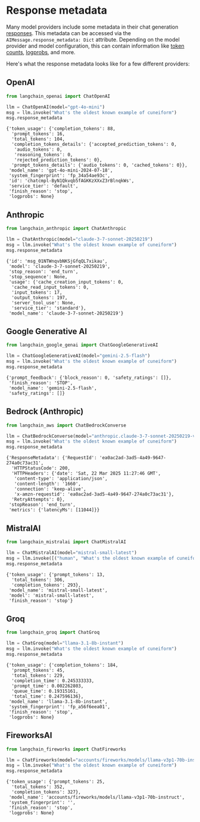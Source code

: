 # Response metadata

Many model providers include some metadata in their chat generation [responses](/oss/python/concepts/messages/#aimessage). This metadata can be accessed via the `AIMessage.response_metadata: Dict` attribute. Depending on the model provider and model configuration, this can contain information like [token counts](/oss/python/how-to/chat_token_usage_tracking), [logprobs](/oss/python/how-to/logprobs), and more.

Here's what the response metadata looks like for a few different providers:

## OpenAI


```python
from langchain_openai import ChatOpenAI

llm = ChatOpenAI(model="gpt-4o-mini")
msg = llm.invoke("What's the oldest known example of cuneiform")
msg.response_metadata
```



```output
{'token_usage': {'completion_tokens': 88,
  'prompt_tokens': 16,
  'total_tokens': 104,
  'completion_tokens_details': {'accepted_prediction_tokens': 0,
   'audio_tokens': 0,
   'reasoning_tokens': 0,
   'rejected_prediction_tokens': 0},
  'prompt_tokens_details': {'audio_tokens': 0, 'cached_tokens': 0}},
 'model_name': 'gpt-4o-mini-2024-07-18',
 'system_fingerprint': 'fp_34a54ae93c',
 'id': 'chatcmpl-ByN1Qkvqb5fAGKKzXXxZ3rBlnqkWs',
 'service_tier': 'default',
 'finish_reason': 'stop',
 'logprobs': None}
```


## Anthropic


```python
from langchain_anthropic import ChatAnthropic

llm = ChatAnthropic(model="claude-3-7-sonnet-20250219")
msg = llm.invoke("What's the oldest known example of cuneiform")
msg.response_metadata
```



```output
{'id': 'msg_01NTWnqvbNKSjGfqQL7xikau',
 'model': 'claude-3-7-sonnet-20250219',
 'stop_reason': 'end_turn',
 'stop_sequence': None,
 'usage': {'cache_creation_input_tokens': 0,
  'cache_read_input_tokens': 0,
  'input_tokens': 17,
  'output_tokens': 197,
  'server_tool_use': None,
  'service_tier': 'standard'},
 'model_name': 'claude-3-7-sonnet-20250219'}
```


## Google Generative AI


```python
from langchain_google_genai import ChatGoogleGenerativeAI

llm = ChatGoogleGenerativeAI(model="gemini-2.5-flash")
msg = llm.invoke("What's the oldest known example of cuneiform")
msg.response_metadata
```



```output
{'prompt_feedback': {'block_reason': 0, 'safety_ratings': []},
 'finish_reason': 'STOP',
 'model_name': 'gemini-2.5-flash',
 'safety_ratings': []}
```


## Bedrock (Anthropic)


```python
from langchain_aws import ChatBedrockConverse

llm = ChatBedrockConverse(model="anthropic.claude-3-7-sonnet-20250219-v1:0")
msg = llm.invoke("What's the oldest known example of cuneiform")
msg.response_metadata
```



```output
{'ResponseMetadata': {'RequestId': 'ea0ac2ad-3ad5-4a49-9647-274a0c73ac31',
  'HTTPStatusCode': 200,
  'HTTPHeaders': {'date': 'Sat, 22 Mar 2025 11:27:46 GMT',
   'content-type': 'application/json',
   'content-length': '1660',
   'connection': 'keep-alive',
   'x-amzn-requestid': 'ea0ac2ad-3ad5-4a49-9647-274a0c73ac31'},
  'RetryAttempts': 0},
 'stopReason': 'end_turn',
 'metrics': {'latencyMs': [11044]}}
```


## MistralAI


```python
from langchain_mistralai import ChatMistralAI

llm = ChatMistralAI(model="mistral-small-latest")
msg = llm.invoke([("human", "What's the oldest known example of cuneiform")])
msg.response_metadata
```



```output
{'token_usage': {'prompt_tokens': 13,
  'total_tokens': 306,
  'completion_tokens': 293},
 'model_name': 'mistral-small-latest',
 'model': 'mistral-small-latest',
 'finish_reason': 'stop'}
```


## Groq


```python
from langchain_groq import ChatGroq

llm = ChatGroq(model="llama-3.1-8b-instant")
msg = llm.invoke("What's the oldest known example of cuneiform")
msg.response_metadata
```



```output
{'token_usage': {'completion_tokens': 184,
  'prompt_tokens': 45,
  'total_tokens': 229,
  'completion_time': 0.245333333,
  'prompt_time': 0.002262803,
  'queue_time': 0.19315161,
  'total_time': 0.247596136},
 'model_name': 'llama-3.1-8b-instant',
 'system_fingerprint': 'fp_a56f6eea01',
 'finish_reason': 'stop',
 'logprobs': None}
```


## FireworksAI


```python
from langchain_fireworks import ChatFireworks

llm = ChatFireworks(model="accounts/fireworks/models/llama-v3p1-70b-instruct")
msg = llm.invoke("What's the oldest known example of cuneiform")
msg.response_metadata
```



```output
{'token_usage': {'prompt_tokens': 25,
  'total_tokens': 352,
  'completion_tokens': 327},
 'model_name': 'accounts/fireworks/models/llama-v3p1-70b-instruct',
 'system_fingerprint': '',
 'finish_reason': 'stop',
 'logprobs': None}
```
